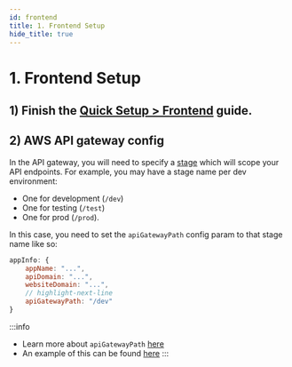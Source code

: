```yaml
---
id: frontend
title: 1. Frontend Setup
hide_title: true
---
```


<!-- COPY DOCS -->
<!-- ./thirdpartyemailpassword/serverless/with-aws-lambda/frontend.mdx -->

# 1. Frontend Setup


## 1) Finish the [Quick Setup > Frontend](../../quick-setup/frontend) guide.

## 2) AWS API gateway config

In the API gateway, you will need to specify a [stage](https://docs.aws.amazon.com/apigateway/latest/developerguide/stages.html) which will scope your API endpoints. For example, you may have a stage name per dev environment:
- One for development (`/dev`)
- One for testing (`/test`)
- One for prod (`/prod`).

In this case, you need to set the `apiGatewayPath` config param to that stage name like so:

```jsx
appInfo: {
    appName: "...",
    apiDomain: "...",
    websiteDomain: "...",
    // highlight-next-line
    apiGatewayPath: "/dev" 
}
```

:::info
- Learn more about `apiGatewayPath` [here](../../appinfo)
- An example of this can be found [here](https://github.com/supertokens/supertokens-auth-react/blob/master/examples/with-aws-lambda/frontend/src/App.tsx#L27)
:::
